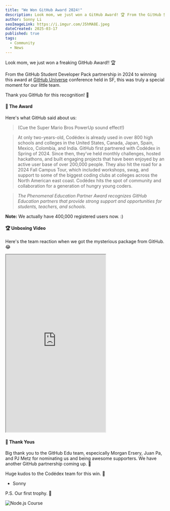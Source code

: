 ```yaml
---
title: "We Won GitHub Award 2024!"
description: Look mom, we just won a GitHub Award! 🏆 From the GitHub Student Developer Pack partnership in 2024 to winning this award at GitHub Universe conference held in SF, this was truly a special moment for our little team.
author: Sonny Li
seoImageLink: https://i.imgur.com/J5hMA8E.jpeg
dateCreated: 2025-03-17
published: true
tags:
  - Community
  - News
---
```


Look mom, we just won a freaking GitHub Award!! 🏆

From the GitHub Student Developer Pack partnership in 2024 to winning this award at [GitHub Universe](https://githubuniverse.com) conference held in SF, this was truly a special moment for our little team. 

Thank you GitHub for this recognition! 🌟

#### 📜 The Award

Here's what GitHub said about us:

> (Cue the Super Mario Bros PowerUp sound effect!) 

> At only two-years-old, Codédex is already used in over 800 high schools and colleges in the United States, Canada, Japan, Spain, Mexico, Colombia, and India. GitHub first partnered with Codédex in Spring of 2024. Since then, they’ve held monthly challenges, hosted hackathons, and built engaging projects that have been enjoyed by an active user base of over 200,000 people. They also hit the road for a 2024 Fall Campus Tour, which included workshops, swag, and support to some of the biggest coding clubs at colleges across the North American east coast. Codédex hits the spot of community and collaboration for a generation of hungry young coders.

> _The Phenomenal Education Partner Award recognizes GitHub Education partners that provide strong support and opportunities for students, teachers, and schools._

**Note:** We actually have 400,000 registered users now. :)

#### 🏆 Unboxing Video

Here's the team reaction when we got the mysterious package from GitHub. 😂

<iframe
  width="315"
  height="560"
  src="https://www.youtube.com/embed/hOvbnU5ULrE"
  title="YouTube video player"
  allowFullScreen
></iframe>

#### 🙏 Thank Yous

Big thank you to the GitHub Edu team, especically Morgan Ersery, Juan Pa, and PJ Metz for nominating us and being awesome supporters. We have another GitHub partnership coming up. 🤫

Huge kudos to the Codédex team for this win. 🫰 

- Sonny

P.S. Our first trophy. 🥹

![Node.js Course](https://i.imgur.com/3LDvO2j.jpeg)
